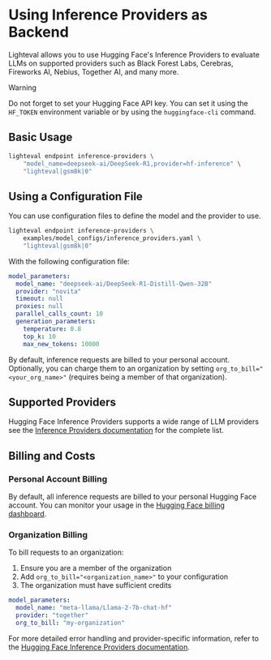 # Using Inference Providers as Backend

Lighteval allows you to use Hugging Face's Inference Providers to evaluate LLMs on supported providers such as Black Forest Labs, Cerebras, Fireworks AI, Nebius, Together AI, and many more.

> [!WARNING]
> Do not forget to set your Hugging Face API key.
> You can set it using the `HF_TOKEN` environment variable or by using the `huggingface-cli` command.

## Basic Usage

```bash
lighteval endpoint inference-providers \
    "model_name=deepseek-ai/DeepSeek-R1,provider=hf-inference" \
    "lighteval|gsm8k|0"
```

## Using a Configuration File

You can use configuration files to define the model and the provider to use.

```bash
lighteval endpoint inference-providers \
    examples/model_configs/inference_providers.yaml \
    "lighteval|gsm8k|0"
```

With the following configuration file:

```yaml
model_parameters:
  model_name: "deepseek-ai/DeepSeek-R1-Distill-Qwen-32B"
  provider: "novita"
  timeout: null
  proxies: null
  parallel_calls_count: 10
  generation_parameters:
    temperature: 0.8
    top_k: 10
    max_new_tokens: 10000
```

By default, inference requests are billed to your personal account.
Optionally, you can charge them to an organization by setting `org_to_bill="<your_org_name>"` (requires being a member of that organization).

## Supported Providers

Hugging Face Inference Providers supports a wide range of LLM providers see the [Inference Providers documentation](https://huggingface.co/docs/inference-providers/en/index) for the complete list.


## Billing and Costs

### Personal Account Billing
By default, all inference requests are billed to your personal Hugging Face account. You can monitor your usage in the [Hugging Face billing dashboard](https://huggingface.co/settings/billing).

### Organization Billing
To bill requests to an organization:

1. Ensure you are a member of the organization
2. Add `org_to_bill="<organization_name>"` to your configuration
3. The organization must have sufficient credits

```yaml
model_parameters:
  model_name: "meta-llama/Llama-2-7b-chat-hf"
  provider: "together"
  org_to_bill: "my-organization"
```

For more detailed error handling and provider-specific information, refer to the [Hugging Face Inference Providers documentation](https://huggingface.co/docs/inference-endpoints/guides/inference_providers).
